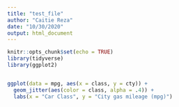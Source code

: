 ```yaml
---
title: "test_file"
author: "Caitie Reza"
date: "10/30/2020"
output: html_document
---
```


```r
knitr::opts_chunk$set(echo = TRUE)
library(tidyverse)
library(ggplot2)
```


```r

```

```r
ggplot(data = mpg, aes(x = class, y = cty)) +
  geom_jitter(aes(color = class, alpha = .4)) +
  labs(x = "Car Class", y = "City gas mileage (mpg)")
```

